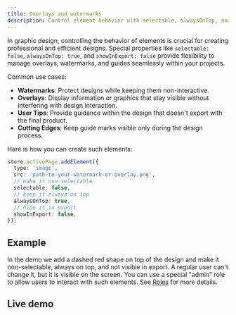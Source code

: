```yaml
---
title: Overlays and watermarks
description: Control element behavior with selectable, alwaysOnTop, and showInExport
---
```


In graphic design, controlling the behavior of elements is crucial for creating professional and efficient designs. Special properties like `selectable: false`, `alwaysOnTop: true`, and `showInExport: false` provide flexibility to manage overlays, watermarks, and guides seamlessly within your projects.

Common use cases:

- **Watermarks**: Protect designs while keeping them non-interactive.
- **Overlays**: Display information or graphics that stay visible without interfering with design interaction.
- **User Tips**: Provide guidance within the design that doesn't export with the final product.
- **Cutting Edges**: Keep guide marks visible only during the design process.

Here is how you can create such elements:

```ts
store.activePage.addElement({
  type: 'image',
  src: 'path-to-your-watermark-or-overlay.png',
  // make it non-selectable
  selectable: false,
  // keep it always on top
  alwaysOnTop: true,
  // hide it in export
  showInExport: false,
});
```

## Example

In the demo we add a dashed red shape on top of the design and make it non-selectable, always on top, and not visible in export. A regular user can't change it, but it is visible on the screen. You can use a special "admin" role to allow users to interact with such elements. See [Roles](https://polotno.com/docs/user-roles) for more details.

## Live demo

<Sandbox github="polotno-project/polotno-site/tree/source/examples/polotno-overlay" />


